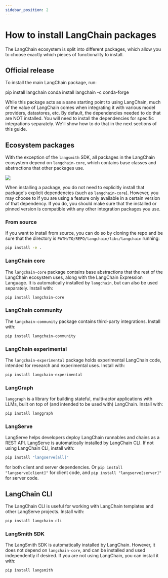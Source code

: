 ```yaml
---
sidebar_position: 2
---
```


# How to install LangChain packages

The LangChain ecosystem is split into different packages, which allow you to choose exactly which pieces of
functionality to install.

## Official release

To install the main LangChain package, run:


<Tabs>
  <TabItem value="pip" label="Pip" default>
    <CodeBlock language="bash">pip install langchain</CodeBlock>
  </TabItem>
  <TabItem value="conda" label="Conda">
    <CodeBlock language="bash">conda install langchain -c conda-forge</CodeBlock>
  </TabItem>
</Tabs>

While this package acts as a sane starting point to using LangChain,
much of the value of LangChain comes when integrating it with various model providers, datastores, etc.
By default, the dependencies needed to do that are NOT installed. You will need to install the dependencies for specific integrations separately.
We'll show how to do that in the next sections of this guide.

## Ecosystem packages

With the exception of the `langsmith` SDK, all packages in the LangChain ecosystem depend on `langchain-core`, which contains base
classes and abstractions that other packages use.

![](/img/ecosystem_packages.png)

When installing a package, you do not need to explicitly install that package's explicit dependencies (such as `langchain-core`).
However, you may choose to if you are using a feature only available in a certain version of that dependency.
If you do, you should make sure that the installed or pinned version is compatible with any other integration packages you use.

### From source

If you want to install from source, you can do so by cloning the repo and be sure that the directory is `PATH/TO/REPO/langchain/libs/langchain` running:

```bash
pip install -e .
```

### LangChain core
The `langchain-core` package contains base abstractions that the rest of the LangChain ecosystem uses, along with the LangChain Expression Language. It is automatically installed by `langchain`, but can also be used separately. Install with:

```bash
pip install langchain-core
```

### LangChain community
The `langchain-community` package contains third-party integrations. Install with:

```bash
pip install langchain-community
```

### LangChain experimental
The `langchain-experimental` package holds experimental LangChain code, intended for research and experimental uses.
Install with:

```bash
pip install langchain-experimental
```

### LangGraph
`langgraph` is a library for building stateful, multi-actor applications with LLMs, built on top of (and intended to be used with) LangChain.
Install with:

```bash
pip install langgraph
```

### LangServe
LangServe helps developers deploy LangChain runnables and chains as a REST API.
LangServe is automatically installed by LangChain CLI.
If not using LangChain CLI, install with:

```bash
pip install "langserve[all]"
```
for both client and server dependencies. Or `pip install "langserve[client]"` for client code, and `pip install "langserve[server]"` for server code.

## LangChain CLI
The LangChain CLI is useful for working with LangChain templates and other LangServe projects.
Install with:

```bash
pip install langchain-cli
```

### LangSmith SDK
The LangSmith SDK is automatically installed by LangChain. However, it does not depend on
`langchain-core`, and can be installed and used independently if desired.
If you are not using LangChain, you can install it with:

```bash
pip install langsmith
```
